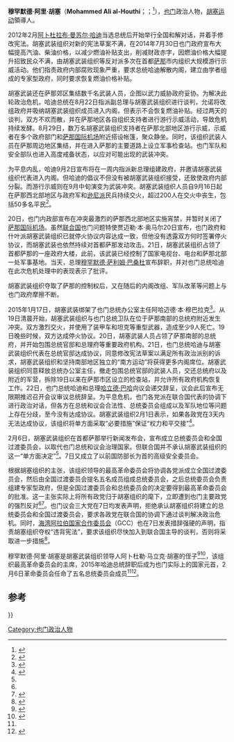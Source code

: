 {{Infobox officeholder
|name           = 穆罕默德·阿里·胡塞<br>Mohammed Ali al-Houthi
|image          =
|office         = [[也门总统|也门革命委员会主席]]
|deputy         = 納夫·艾哈邁德·堪尼斯
|primeminister  = {{le|塔拉勒·阿克蘭|Talal Aklan}}{{small|（代理）}}
|term_start     = 2015年2月6日
|term_end       = 2016年8月15日
|predecessor    = [[阿卜杜拉布·曼苏尔·哈迪|阿卜杜拉布·曼苏尔·哈迪]]{{small|（总统）}}
|successor      = [[薩利赫·阿里·薩馬德|薩利赫·阿里·薩馬德]]{{small|（最高政治委員會主席）}}
|birth_date     = {{Birth year and age|1979}}
|birth_place    = {{NYE}}[[萨达|萨达]]
|death_date     = 
|death_place    = 
|party          = 
|allegiance     = [[胡塞运动|胡塞运动]]
|battles        = [[也门胡塞叛乱|也门胡塞叛乱]]
|footnotes      = <nowiki>*</nowiki>胡塞的任期與[[阿卜杜拉布·曼苏尔·哈迪|阿卜杜拉布·曼苏尔·哈迪]]存在爭議。
}}

'''穆罕默德·阿里·胡塞'''（'''Mohammed Ali al-Houthi'''；{{lang-ar|محمد علي الحوثي}}；{{bd|1979年}}<ref>{{cite web|url=http://english.al-akhbar.com/content/houthis-take-control-yemen-without-seizing-power|title=Houthis Take Control of Yemen Without Seizing Power|work=Al Akhbar English|accessdate=2017-01-17|archive-date=2017-10-20|archive-url=https://web.archive.org/web/20171020000257/http://english.al-akhbar.com/content/houthis-take-control-yemen-without-seizing-power|dead-url=no}}</ref>），[[也门|也门]]政治人物，[[胡塞运动|胡塞运动]]領導人。

2012年2月[[阿卜杜拉布·曼苏尔·哈迪|阿卜杜拉布·曼苏尔·哈迪]]当选总统后开始举行全国和解对话，并着手修改宪法。胡塞武装组织对新的宪法草案不满，在2014年7月30日也门政府宣布大幅提高汽油、柴油价格，以减少燃油补贴支出，削减财政赤字，因燃油价格大幅提升招致民众不满，由胡塞武装组织等反对派多次在首都[[萨那|萨那]]市内组织大规模游行示威活动。他们指责政府内部腐败现象严重，要求总统哈迪解散内阁，建立由学者组成的专家型政府，同时要求恢复燃油价格补贴。

胡塞武装还在萨那郊区集结数千名武装人员，企图以武力威胁政府妥协。为解决此轮政治危机，哈迪总统在8月22日指派副总理与胡塞武装组织进行谈判，允诺将改组政府并吸纳胡塞武装组织成员进入内阁，但表示不会恢复燃油补贴。经过两天的谈判，双方不欢而散，并在萨那地区各自组织支持者进行游行示威活动，导致危机持续发酵。8月29日，数万名胡塞武装组织支持者在萨那北部地区游行示威，示威者在多个政府部门和[[萨那国际机场|萨那国际机场]]附近搭设帐篷，聚众静坐。同时，该组织武装人员在萨那周边地区集结，并在进入萨那的主要道路上设立军事检查站。也门军队和安全部队也进入高度戒备状态，以应对可能出现的武装冲突。

为平息内乱，哈迪9月2日宣布将在一周内指派新总理组建政府，并邀请胡塞武装组织代表进入内阁。但哈迪的倡议不但没有被胡塞武装组织接受，还致使政府内部分裂。而游行示威则在9月中旬演变为武装冲突。胡塞武装组织人员自9月16日起在萨那西北部地区与政府军和[[逊尼派|逊尼派]]民兵持续交火，超过200人在交火中丧生，包括50多名平民<ref>{{cite news|url=http://gb.cri.cn/42071/2014/09/22/5931s4700774.htm|agency=国际在线|title=也门总理宣布辞职 国内政治危机持续恶化|date=2014-09-22|accessdate=2015-02-09|archive-date=2016-03-04|archive-url=https://web.archive.org/web/20160304112114/http://gb.cri.cn/42071/2014/09/22/5931s4700774.htm|dead-url=no}}</ref>。

20日，也门内政部宣布在冲突最激烈的萨那西北部地区实施宵禁，并暂时关闭了[[萨那国际机场|萨那国际机场]]。虽然[[联合国|联合国]]也门问题特使贾迈勒·本·奥马尔20日宣布，也门政府和什叶派胡塞武装组织已就停火协议内容达成一致，但他没有透露双方何时签署停火协议，而胡塞武装也依然持续对首都萨那发动攻击。21日，胡塞武装组织占领了首都萨那的一座政府大楼，此前，该武装已经控制了国家电视台、电台和萨那北部一处军事基地。当天，总理[[穆罕默德·萨利姆·巴桑杜|穆罕默德·萨利姆·巴桑杜]]宣布辞职，并对也门总统哈迪在此次危机处理中的表现表示了批评。

胡塞武装组织夺取了萨那的控制权后，又在随后的内阁改组、军队改革等问题上与也门政府摩擦不断。

2015年1月17日，胡塞武装绑架了也门总统办公室主任阿哈迈德·本·穆巴拉克<ref>{{cite news|url=http://world.people.com.cn/n/2015/0122/c157278-26431416.html|agency=人民网|title=也门政府与胡塞武装达成协议解决政治危机|date=2015-01-22|accessdate=2015-02-09|archive-date=2020-10-10|archive-url=https://web.archive.org/web/20201010155339/http://world.people.com.cn/n/2015/0122/c157278-26431416.html|dead-url=no}}</ref>。从19日清晨开始，胡塞武装组织与也门总统卫队在位于萨那南部的总统府附近发生冲突。双方激烈交火，并使用了装甲车和坦克等重型武器，造成至少9人死亡。19日晚些时候，双方达成停火协议。20日，胡塞武装人员占领了萨那南部的总统府，并开始包围总统官邸和总理府等重要政府机构。21日，也门总统哈迪与胡塞武装组织代表在总统官邸达成协议，同意修改宪法草案以满足所有政治派别的诉求，胡塞武装组织和坚持南部地区独立的“南方运动”将获得更多内阁席位。胡塞武装组织同意释放总统办公室主任，撤走包围总统官邸的武装人员，交还总统府以及附近的军营，拆除19日以来在萨那市区设立的检查站，并允许所有政府机构恢复工作。22日，也门总统哈迪和总理[[哈立德·巴哈|哈立德·巴哈]]向议会递交辞呈，议会此后宣布无限期推迟召开会议审议总统辞呈。为平息危机，也门各党派在联合国代表的协调下进行政治对话，但各方在总统和议会合法性、总统委员会组成以及军队地位等问题上存在分歧，至今没有达成协议。胡塞武装组织2月1日表示，如果各政党在3天内无法达成协议，该组织将单方面采取“必要措施”保证“权力和平交接”<ref name="#1">{{cite news|url=http://news.sina.com.cn/w/2015-02-08/141931496289.shtml|agency=路透社|title=武装人员组“政府” 联合国称不予承认 也门政治危机持续多日|date=2015-02-08|accessdate=2015-02-09|archive-date=2020-12-16|archive-url=https://web.archive.org/web/20201216004539/http://news.sina.com.cn/w/2015-02-08/141931496289.shtml|dead-url=no}}</ref>。

2月6日，胡塞武装组织在首都萨那举行新闻发布会，宣布成立总统委员会和全国过渡委员会，以取代也门总统和议会治理国家。但联合国并不承认胡塞武装组织的这一“单方面决定”<ref name="#1"/>。7日又成立了以前国防部长为首的高级安全委员会。

根据胡塞组织的主张，该组织领导的最高革命委员会将协调各党派成立全国过渡委员会，然后由全国过渡委员会提名五名成员组成总统委员会，之后总统委员会负责组建专家型政府，但是全国过渡委员会和总统委员会的决定要得到最高革命委员会的批准。这一主张实际上将所有政党归于胡塞组织的麾下，立即遭到也门主要政党的强烈反对<ref name="installs"/><ref>{{cite news|url=http://www.efe.com/efe/noticias/english/world/houthis-dissolve-parliament-assume-power-yemen/4/2060/2530577|agency=EFE Agency|title=Houthis dissolve parliament, assume power in Yemen|date=6 February 2015|accessdate=6 February 2015|archive-date=2015-02-07|archive-url=https://web.archive.org/web/20150207041151/http://www.efe.com/efe/noticias/english/world/houthis-dissolve-parliament-assume-power-yemen/4/2060/2530577|dead-url=no}}</ref>。也门议会三大党在7日均发表声明，拒绝承认胡塞组织将建立的总统委员会和全国过渡委员会，要求各政党在联合国的协调下通过谈判解决政治危机。同时，[[海湾阿拉伯国家合作委员会|海湾阿拉伯国家合作委员会]]（GCC）也在7日发表措辞强硬的声明，指责胡塞组织夺权“违背宪法”，要求该组织尽快加入到联合国主导的谈判，否则将采取进一步措施<ref>{{cite news|url=http://www.reuters.com/article/2015/02/07/us-yemen-security-idUSKBN0LB07220150207|agency=Reuters|title=Gulf countries, opposition say Houthi takeover in Yemen a 'coup'|date=7 February 2015|accessdate=7 February 2015|archive-date=2015-10-01|archive-url=https://web.archive.org/web/20151001103928/http://www.reuters.com/article/2015/02/07/us-yemen-security-idUSKBN0LB07220150207|dead-url=yes}}</ref>。 

穆罕默德·阿里·胡塞是胡塞武装组织领导人阿卜杜勒·马立克·胡塞的侄子<ref name="takeover">{{cite news|url=http://www.columbian.com/news/2015/feb/06/yemen-shiite-rebels-takeover-country/|agency=The Columbian|title=Yemen's Shiite rebels announce takeover of country|date=6 February 2015|accessdate=6 February 2015|first=Ahmed|last=al-Haj|archive-date=2018-07-24|archive-url=https://web.archive.org/web/20180724154358/http://www.columbian.com/news/2015/feb/06/yemen-shiite-rebels-takeover-country/|dead-url=no}}</ref><ref name="installs">{{cite news|url=http://www.middleeasteye.net/news/houthi-militia-installs-presidential-council-run-yemen-1600545027|agency=Middle East Eye|title=Houthi militia installs 'presidential council' to run Yemen - See more at: http://www.middleeasteye.net/news/houthi-militia-installs-presidential-council-run-yemen-1600545027#sthash.c3lglp00.dpu|date=6 February 2015|accessdate=6 February 2015|archive-date=2017-12-06|archive-url=https://web.archive.org/web/20171206074533/http://www.middleeasteye.net/news/houthi-militia-installs-presidential-council-run-yemen-1600545027|dead-url=no}}</ref>，该组织最高革命委员会的主席，2015年哈迪总统辞职后成为也门实际上的国家元首，2月6日革命委员会任命了五名总统委员会成员<ref name="takeover"/><ref>{{cite news|url=http://www.nytimes.com/2015/02/07/world/middleeast/yemen-rebels-say-they-will-dissolve-parliament.html?_r=0|agency=The New York Times|title=Yemen Rebels Say They Will Form New Government|first=Rob|last=Nordland|date=6 February 2015|accessdate=6 February 2015|archive-date=2017-12-06|archive-url=https://web.archive.org/web/20171206135955/https://www.nytimes.com/2015/02/07/world/middleeast/yemen-rebels-say-they-will-dissolve-parliament.html?_r=0|dead-url=no}}</ref>。

==参考==
{{reflist}}

{{s-start}}
{{s-off}}
{{s-bef|before=[[阿卜杜拉布·曼苏尔·哈迪|阿卜杜拉布·曼苏尔·哈迪]]|as=也门总统}}
{{s-ttl|title=[[也门总统|也门革命委员会主席]]|years=2015年－2016年}}
{{s-aft|after=[[薩利赫·阿里·薩馬德|薩利赫·阿里·薩馬德]]|as=也门最高政治委員會主席}}}}
{{s-end}}
{{阿拉伯之冬}}
{{DEFAULTSORT:Houthi, Mohammed Ali al-}}

[[Category:也门政治人物|Category:也门政治人物]]